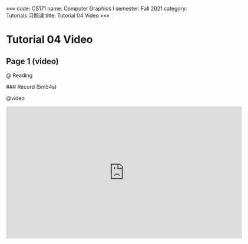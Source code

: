 «««
code: CS171
name: Computer Graphics I
semester: Fall 2021
category: Tutorials 习题课
title: Tutorial 04 Video
»»»

# Tutorial 04 Video

## Page 1 (video)

@ Reading

<div class="markdown-body">
### Record (5m54s)
</div>

@video

<iframe src="https://watchsb.com/e/ettvtm8ek80x.html" frameborder=0 marginwidth=0 marginheight=0 scrolling=no width=640 height=360 allowfullscreen></iframe>


